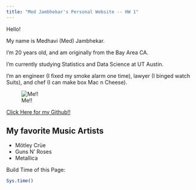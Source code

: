 ```yaml
---
title: "Med Jambhekar's Personal Website -- HW 1"
---
```


Hello!


My name is Medhavi (Med) Jambhekar. 


I'm 20 years old, and am originally from the Bay Area CA.


I'm currently studying Statistics and Data Science at UT Austin.


I'm an engineer (I fixed my smoke alarm one time), lawyer (I binged watch Suits), and chef (I can make box Mac n Cheese).

![Me!!](images/pic.png)

[Click Here for my Github!!](https://github.com/mj307)

## My favorite Music Artists
- Mötley Crüe
- Guns N' Roses
- Metallica

Build Time of this Page:

```r
Sys.time()
```